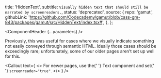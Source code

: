 


  title: 'HiddenText',
  subtitle: `Visually hidden text that should still be narrated by screenreaders.`,
  status: 'deprecated',
  source: {
    repo: 'gamut',
    githubLink:
      'https://github.com/Codecademy/gamut/blob/cass-gm-843/packages/gamut/src/HiddenText/index.tsx#',
  },
};

<Meta of={HiddenTextStories} />

<ComponentHeader {...parameters} />

Previously, this was useful for cases where we visually indicate something not easily conveyed through semantic HTML.
Ideally those cases should be exceedingly rare; unfortunately, some of our older pages aren't set up well for this.

<Callout
  text={
    <>
      For newer pages, use the{' '}
      <LinkTo id="Typography/Text">Text component</LinkTo> and set{' '}
      <code>screenreader="true"</code>.
    </>
  }
/>

<Canvas withSource="open" />

<Controls />
